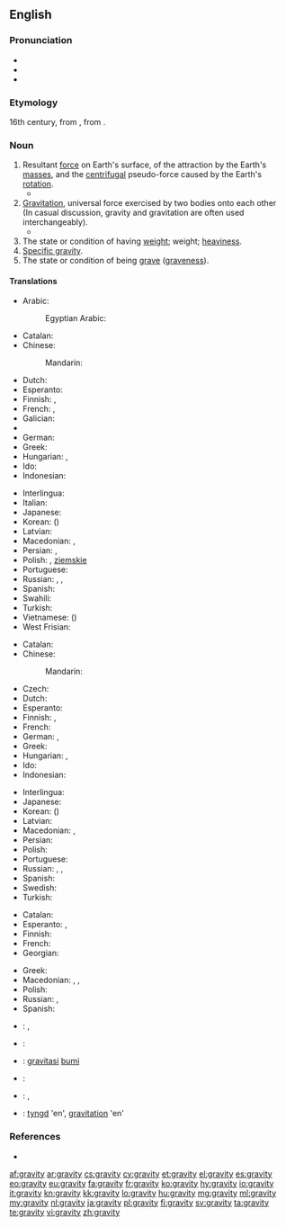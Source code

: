 ==English==
{{wikipedia}}

===Pronunciation===
* {{IPA|/ˈɡɹævɪti/}}
* {{audio|en-us-gravity.ogg|Audio (US)}}
* {{hyphenation|grav|i|ty}}

===Etymology===
16th century, from {{etyl|la|en}} {{term/t|la|gravitās||weight}}, from {{term|gravis||heavy|lang=la}}.

===Noun===
{{en-noun|~|gravities}}

# Resultant [[force]] on Earth's surface, of the attraction by the Earth's [[mass]]es, and the [[centrifugal]] pseudo-force caused by the Earth's [[rotation]].
#* {{quote-magazine|date=2013-06-07|author=David Simpson
|volume=188|issue=26|page=36|magazine={{w|The Guardian Weekly}}
|title=[http://www.guardian.co.uk/books/2013/may/18/falling-upwards-richard-holmes-review Fantasy of navigation]
|passage=It is tempting to speculate about the incentives or compulsions that might explain why anyone would take to the skies in [the] basket [of a balloon]: perhaps out of a desire to escape the '''gravity''' of this world or to get a preview of the next;&nbsp;[&hellip;].}}
# [[gravitation|Gravitation]], universal force exercised by two bodies onto each other<br> (In casual discussion, gravity and gravitation are often used interchangeably).
#* {{quote-magazine|date=2012-01|author=Michael Riordan|volume=100|issue=1|page=86
|magazine={{w|American Scientist}}
|title=[http://www.americanscientist.org/bookshelf/pub/tackling-infinity Tackling Infinity]
|passage=Some of the most beautiful and thus appealing physical theories, including quantum electrodynamics and quantum '''gravity''', have been dogged for decades by infinities that erupt when theorists try to prod their calculations into new domains. Getting rid of these nagging infinities has probably occupied far more effort than was spent in originating the theories.}}
# The state or condition of having [[weight]]; weight; [[heaviness]].
# [[specific gravity|Specific gravity]].
# The state or condition of being [[grave]] ([[graveness]]).

====Translations====
{{trans-top|resultant force on Earth's surface}}
* Arabic: {{t|ar|جاذبية|f|tr=jaðibiya|sc=Arab}}
*: Egyptian Arabic: {{t|arz|جاذبية|f|tr=gazebeya|sc=Arab}}
* Catalan: {{t|ca|gravetat|f}}
* Chinese:
*: Mandarin: {{t+|cmn|重力|tr=zhònglì|sc=Hani}}
* Dutch: {{t+|nl|zwaartekracht|f}}
* Esperanto: {{t|eo|gravito}}
* Finnish: {{t+|fi|painovoima}}, {{t+|fi|gravitaatio}}
* French: {{t+|fr|gravité|f}}, {{t+|fr|pesanteur|m}}
* Galician: {{t+|gl|gravidade|f}}
* {{trreq|ka}}
* German: {{t|de|Erdanziehung|f}}
* Greek: {{t+|el|βαρύτητα|f|tr=varýtita|sc=Grek}}
* Hungarian: {{t+|hu|nehézségi erő}}, {{t+|hu|gravitáció}}
* Ido: {{t+|io|gravito}}
* Indonesian: {{t+|id|gaya tarik bumi}}
{{trans-mid}}
* Interlingua: {{t|ia|gravitate}}
* Italian: {{t|it|gravità|f}}
* Japanese: {{t+|ja|重力|tr=[[じゅうりょく]], jūryoku}}
* Korean: {{t+|ko|중력|tr=jungryeok|sc=Kore}} ({{t+|ko|重力|sc=Kore}})
* Latvian: {{t|lv|gravitācija|f}}
* Macedonian: {{t|mk|земјина тежа|f|tr=zémjina téža}}, {{t|mk|гравитација|f|tr=gravitácija}}
* Persian: {{t+|fa|جاذبه|tr=jâzebe}}, {{t+|fa|گرانش|tr=gerâneš}}
* Polish: {{t|pl|ciążenie|n}}, {{t|pl|przyciąganie|n}} [[ziemski|ziemskie]]
* Portuguese: {{t+|pt|gravidade|f}}
* Russian: {{t+|ru|тяготение|n|tr=tjagoténije}}, {{t+|ru|гравитация|tr=gravitácija}}, {{t+|ru|притяжение|n|tr=pritjažénije|sc=Cyrl}}
* Spanish: {{t+|es|gravedad|f}}
* Swahili: {{t|sw|graviti}}
* Turkish: {{t|tr|yerçekimi}}
* Vietnamese: {{t+|vi|trọng lực}} ({{t|vi|重力}})
* West Frisian: {{t|fy|swiertekrêft}}
{{trans-bottom}}

{{trans-top|gravitation, gravity force on two mass bodies}}
* Catalan: {{t|ca|gravetat|f}}
* Chinese:
*: Mandarin: {{t+|cmn|引力|tr=yǐnlì|sc=Hani}}
* Czech: {{t|cs|gravitace|f}}
* Dutch: {{t+|nl|zwaartekracht|f}}
* Esperanto: {{t|eo|gravito}}
* Finnish: {{t+|fi|painovoima}}, {{t+|fi|gravitaatio}}
* French: {{t+|fr|gravité|f}}
* German: {{t+|de|Schwerkraft|f}}, {{t+|de|Gravitation|f}}
* Greek: {{t+|el|βαρύτητα|f|tr=varýtita|sc=Grek}}
* Hungarian: {{t+|hu|gravitáció}}, {{t+|hu|tömegvonzás}}
* Ido: {{t|io|gravitado}}
* Indonesian: {{t+|id|gravitasi}}
{{trans-mid}}
* Interlingua: {{t|ia|gravitation}}
* Japanese: {{t|ja|引力|tr=[[いんりょく]], inryoku}}
* Korean: {{t+|ko|인력|tr=inryeok|sc=Kore}} ({{t+|ko|引力|sc=Kore}})
* Latvian: {{t|lv|gravitācija|f}}
* Macedonian: {{t|mk|земјина тежа|f|tr=zémjina téža}}, {{t|mk|гравитација|f|tr=gravitácija}}
* Persian: {{t+|fa|گرانش|tr=gerâneš}}
* Polish: {{t+|pl|grawitacja|f}}
* Portuguese: {{t+|pt|gravitação|f}}
* Russian: {{t+|ru|тяготение|n|tr=tjagoténije}}, {{t+|ru|гравитация|tr=gravitácija}}, {{t+|ru|притяжение|n|tr=pritjažénije|sc=Cyrl}}
* Spanish: {{t+|es|gravedad|f}}
* Swedish: {{t+|sv|tyngd|c}}
* Turkish: {{t|tr|kütleçekim}}
{{trans-bottom}}

{{trans-top|graveness, the condition or state of being grave}}
* Catalan: {{t|ca|gravetat|f}}
* Esperanto: {{t|eo|graveco}}, {{t|eo|seriozeco}}
* Finnish: {{t|fi|vakavuus}}
* French: {{t+|fr|gravité|f}}
* Georgian: {{t|ka|სერიოზულობა|sc=Geor}}
{{trans-mid}}
* Greek: {{t+|el|σοβαρότητα|f|tr=sovarótita|sc=Grek}}
* Macedonian: {{t|mk|сериозност|f|tr=serióznost}}, {{t|mk|тежина|f|tr=téžina}}, {{t|mk|важност|f|tr=vážnost}}
* Polish: {{t+|pl|powaga|f}}
* Russian: {{t+|ru|серьёзность|tr=s'er'józnost'}}, {{t+|ru|важность|tr=vážnost'}}
* Spanish: {{t+|es|gravedad|f}}
{{trans-bottom}}

{{checktrans-top}}
* {{ttbc|et}}: {{t|et|raskusjõud}}, {{t|et|gravitatsioon}}
* {{ttbc|he}}: {{t|he|משיכה|f|tr=meshiĥa}}
* {{ttbc|id}}: [[gravitasi]] [[bumi]]
{{trans-mid}}
* {{ttbc|it}}: {{t|it|gravità|f}}
* {{ttbc|lt}}: {{t|lt|trauka|f}}, {{t|lt|gravitacija|f}}
* {{ttbc|sv}}: [[tyngd]] 'en', [[gravitation]] 'en'
{{trans-bottom}}

===References===
* {{R:OED2}}

[[af:gravity]]
[[ar:gravity]]
[[cs:gravity]]
[[cy:gravity]]
[[et:gravity]]
[[el:gravity]]
[[es:gravity]]
[[eo:gravity]]
[[eu:gravity]]
[[fa:gravity]]
[[fr:gravity]]
[[ko:gravity]]
[[hy:gravity]]
[[io:gravity]]
[[it:gravity]]
[[kn:gravity]]
[[kk:gravity]]
[[lo:gravity]]
[[hu:gravity]]
[[mg:gravity]]
[[ml:gravity]]
[[my:gravity]]
[[nl:gravity]]
[[ja:gravity]]
[[pl:gravity]]
[[fi:gravity]]
[[sv:gravity]]
[[ta:gravity]]
[[te:gravity]]
[[vi:gravity]]
[[zh:gravity]]
